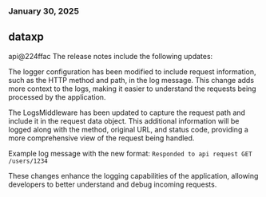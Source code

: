 ### January 30, 2025
## dataxp

api@224ffac
The release notes include the following updates:

The logger configuration has been modified to include request information, such as the HTTP method and path, in the log message. This change adds more context to the logs, making it easier to understand the requests being processed by the application. 

The LogsMiddleware has been updated to capture the request path and include it in the request data object. This additional information will be logged along with the method, original URL, and status code, providing a more comprehensive view of the request being handled.

Example log message with the new format:
`Responded to api request GET /users/1234`

These changes enhance the logging capabilities of the application, allowing developers to better understand and debug incoming requests.